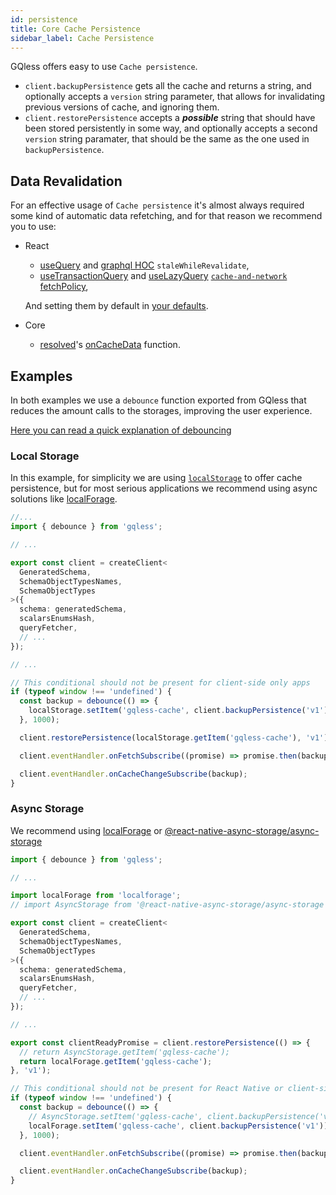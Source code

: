 ```yaml
---
id: persistence
title: Core Cache Persistence
sidebar_label: Cache Persistence
---
```


GQless offers easy to use `Cache persistence`.

- `client.backupPersistence` gets all the cache and returns a string, and optionally accepts a `version` string parameter, that allows for invalidating previous versions of cache, and ignoring them.
- `client.restorePersistence` accepts a **_possible_** string that should have been stored persistently in some way, and optionally accepts a second `version` string paramater, that should be the same as the one used in `backupPersistence`.

## Data Revalidation

For an effective usage of `Cache persistence` it's almost always required some kind of automatic data refetching,
and for that reason we recommend you to use:

- React

  - [useQuery](/react/fetching-data#usequery) and [graphql HOC](/react/fetching-data#graphql-hoc) `staleWhileRevalidate`,
  - [useTransactionQuery](/react/fetching-data#usetransactionquery) and [useLazyQuery](/react/fetching-data#uselazyquery) [`cache-and-network` fetchPolicy](/react/fetching-data#fetch-policy),

  And setting them by default in [your defaults](/react/config#defaults).

- Core
  - [resolved](/client/fetching-data#resolved)'s [onCacheData](/client/api/interfaces/resolveoptions#oncachedata) function.

## Examples

In both examples we use a `debounce` function exported from GQless that reduces the amount calls to the storages, improving the user experience.

[Here you can read a quick explanation of debouncing](https://dev.to/afrazchelsea/debouncing-v-s-throttling-what-s-the-difference-4k95)

### Local Storage

In this example, for simplicity we are using [`localStorage`](https://developer.mozilla.org/en-US/docs/Web/API/Window/localStorage) to offer cache persistence,
but for most serious applications we recommend using async solutions like [localForage](https://github.com/localForage/localForage).

```ts
//...
import { debounce } from 'gqless';

// ...

export const client = createClient<
  GeneratedSchema,
  SchemaObjectTypesNames,
  SchemaObjectTypes
>({
  schema: generatedSchema,
  scalarsEnumsHash,
  queryFetcher,
  // ...
});

// ...

// This conditional should not be present for client-side only apps
if (typeof window !== 'undefined') {
  const backup = debounce(() => {
    localStorage.setItem('gqless-cache', client.backupPersistence('v1'));
  }, 1000);

  client.restorePersistence(localStorage.getItem('gqless-cache'), 'v1');

  client.eventHandler.onFetchSubscribe((promise) => promise.then(backup));

  client.eventHandler.onCacheChangeSubscribe(backup);
}
```

### Async Storage

We recommend using [localForage](https://localforage.github.io/localForage/) or [@react-native-async-storage/async-storage](https://github.com/react-native-async-storage/async-storage)

```ts
import { debounce } from 'gqless';

// ...

import localForage from 'localforage';
// import AsyncStorage from '@react-native-async-storage/async-storage';

export const client = createClient<
  GeneratedSchema,
  SchemaObjectTypesNames,
  SchemaObjectTypes
>({
  schema: generatedSchema,
  scalarsEnumsHash,
  queryFetcher,
  // ...
});

// ...

export const clientReadyPromise = client.restorePersistence(() => {
  // return AsyncStorage.getItem('gqless-cache');
  return localForage.getItem('gqless-cache');
}, 'v1');

// This conditional should not be present for React Native or client-side only apps
if (typeof window !== 'undefined') {
  const backup = debounce(() => {
    // AsyncStorage.setItem('gqless-cache', client.backupPersistence('v1'));
    localForage.setItem('gqless-cache', client.backupPersistence('v1'));
  }, 1000);

  client.eventHandler.onFetchSubscribe((promise) => promise.then(backup));

  client.eventHandler.onCacheChangeSubscribe(backup);
}
```

###

